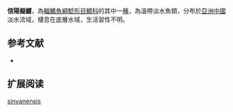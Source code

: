 {{Speciesbox
| name = 信陽擬鱨
| image =
| image_width = 250px
| image_caption = 
| status = NE
| status_system = IUCN3.1
| genus = Pseudobagrus 
| species = sinyanensis
| authority = [[Fu|Fu]], 1935
| synonyms = *''Leiocassis sinyanensis'',Fu, 1935
}}
'''信陽擬鱨'''，為[[輻鰭魚綱|輻鰭魚綱]][[鯰形目|鯰形目]][[鱨科|鱨科]]的其中一[[種|種]]，為溫帶淡水魚類，分布於[[亞洲|亞洲]][[中國|中國]]淡水流域，棲息在底層水域，生活習性不明。

==参考文献==
*{{FishBase_species|genus=Pseudobagrus|species=sinyanensis|year=2015|month=4}}

== 扩展阅读 ==
{{refbegin}}
{{wikispecies-inline|Pseudobagrus sinyanensis|信陽擬鱨}}
{{refend}}
{{Taxonbar|from=Q6409722}}

[[Category:擬鱨屬|sinyanensis]]